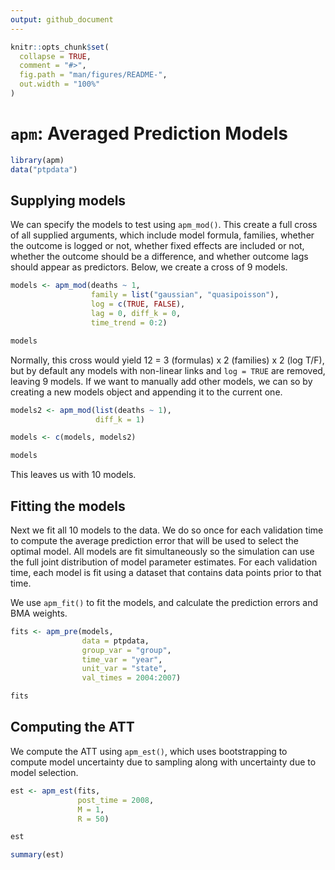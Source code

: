 ```yaml
---
output: github_document
---
```


<!-- README.md is generated from README.Rmd. Please edit that file -->

```r
knitr::opts_chunk$set(
  collapse = TRUE,
  comment = "#>",
  fig.path = "man/figures/README-",
  out.width = "100%"
)
```

# `apm`: Averaged Prediction Models

<!-- badges: start -->
<!-- badges: end -->

```r
library(apm)
data("ptpdata")
```

## Supplying models

We can specify the models to test using `apm_mod()`. This create a full cross of all supplied arguments, which include model formula, families, whether the outcome is logged or not, whether fixed effects are included or not, whether the outcome should be a difference, and whether outcome lags should appear as predictors. Below, we create a cross of 9 models.

```r
models <- apm_mod(deaths ~ 1,
                  family = list("gaussian", "quasipoisson"),
                  log = c(TRUE, FALSE),
                  lag = 0, diff_k = 0, 
                  time_trend = 0:2)

models
```

Normally, this cross would yield 12 = 3 (formulas) x 2 (families) x 2 (log T/F), but by default any models with non-linear links and `log = TRUE` are removed, leaving 9 models. If we want to manually add other models, we can so by creating a new models object and appending it to the current one.

```r
models2 <- apm_mod(list(deaths ~ 1),
                   diff_k = 1)

models <- c(models, models2)

models
```

This leaves us with 10 models.

## Fitting the models

Next we fit all 10 models to the data. We do so once for each validation time to compute the average prediction error that will be used to select the optimal model. All models are fit simultaneously so the simulation can use the full joint distribution of model parameter estimates. For each validation time, each model is fit using a dataset that contains data points prior to that time.

We use `apm_fit()` to fit the models, and calculate the prediction errors and BMA weights.

```r
fits <- apm_pre(models,
                data = ptpdata,
                group_var = "group",
                time_var = "year",
                unit_var = "state",
                val_times = 2004:2007)

fits
```

## Computing the ATT

We compute the ATT using `apm_est()`, which uses bootstrapping to compute model uncertainty due to sampling along with uncertainty due to model selection.

```r
est <- apm_est(fits,
               post_time = 2008,
               M = 1,
               R = 50)

est

summary(est)
```